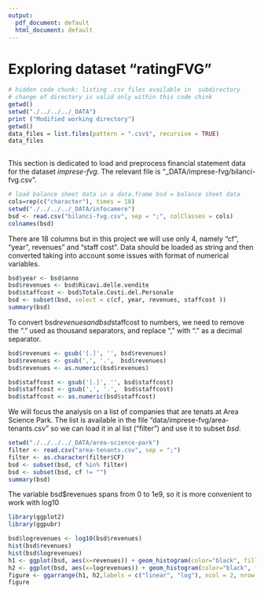 ```yaml
---
output:
  pdf_document: default
  html_document: default
---
```

# Exploring dataset "ratingFVG" {-}
 


```r
# hidden code chunk: listing .csv files available in  subdirectory
# change of directory is valid only within this code chink
getwd()
setwd("./../../../_DATA")
print ("Modified working directory")
getwd()
data_files = list.files(pattern = ".csv$", recursive = TRUE)
data_files
 
```


This section is dedicated to load and preprocess financial statement data for the dataset *imprese-fvg*. 
The relevant file is "_DATA/imprese-fvg/bilanci-fvg.csv".
 
```r
# load balance sheet data in a data.frame bsd = balance sheet data
cols=rep(c("character"), times = 18)
setwd("./../../../_DATA/infocamere")
bsd <- read.csv("bilanci-fvg.csv", sep = ";", colClasses = cols)
colnames(bsd)
```
There are 18 columns but in this project we will use only 4, namely "cf", "year", revenues" and "staff cost". Data should be loaded as string and then converted taking into account some issues with format of numerical variables. 

```r
bsd$year <- bsd$anno
bsd$revenues <- bsd$Ricavi.delle.vendite
bsd$staffcost <- bsd$Totale.Costi.del.Personale
bsd <- subset(bsd, select = c(cf, year, revenues, staffcost ))
summary(bsd)
```
To convert bsd$revenues and bsd$staffcost to numbers, we need to remove the "." used as thousand separators, and replace "," with "." as a decimal separator.

```r
bsd$revenues <- gsub('[.]', '', bsd$revenues)
bsd$revenues <- gsub(',', '.',  bsd$revenues)
bsd$revenues <- as.numeric(bsd$revenues)

bsd$staffcost <- gsub('[.]', '', bsd$staffcost)
bsd$staffcost <- gsub(',', '.',  bsd$staffcost)
bsd$staffcost <- as.numeric(bsd$staffcost)

```

We will focus the analysis on a list of companies that are tenats at Area Science Park. The list is available in the file "data/imprese-fvg/area-tenants.csv" so we can load it in al list ("filter") and use it to subset *bsd*.

```r
setwd("./../../../_DATA/area-science-park")
filter <- read.csv("area-tenants.csv", sep = ";")
filter <- as.character(filter$CF)
bsd <- subset(bsd, cf %in% filter)
bsd <- subset(bsd, cf != "")
summary(bsd)

```
The variable bsd$revenues spans from 0 to 1e9, so it is more convenient to work with log10

```r
library(ggplot2)
library(ggpubr)

bsd$logrevenues <- log10(bsd$revenues)
hist(bsd$revenues)
hist(bsd$logrevenues)
h1 <- ggplot(bsd, aes(x=revenues)) + geom_histogram(color="black", fill="red")
h2 <- ggplot(bsd, aes(x=logrevenues)) + geom_histogram(color="black", fill="green", aes(y=..density..))+  geom_density(alpha=.2, fill="#FF6666") 
figure <- ggarrange(h1, h2,labels = c("linear", "log"), ncol = 2, nrow = 1)
figure

```
 
